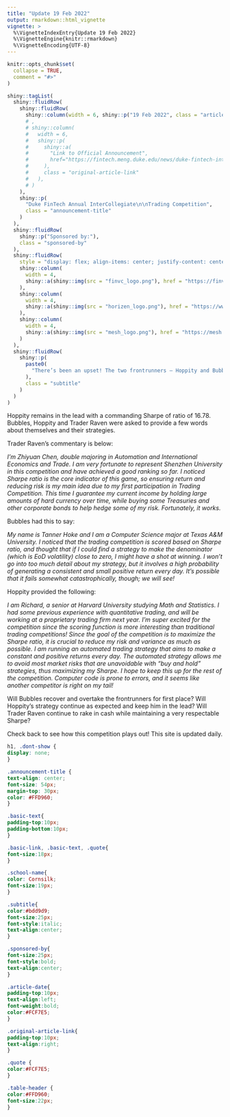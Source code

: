```yaml
---
title: "Update 19 Feb 2022"
output: rmarkdown::html_vignette
vignette: >
  %\VignetteIndexEntry{Update 19 Feb 2022}
  %\VignetteEngine{knitr::rmarkdown}
  %\VignetteEncoding{UTF-8}
---
```


```r
knitr::opts_chunk$set(
  collapse = TRUE,
  comment = "#>"
)
```


```r
shiny::tagList(
  shiny::fluidRow(
    shiny::fluidRow(
      shiny::column(width = 6, shiny::p("19 Feb 2022", class = "article-date"))
      # ,
      # shiny::column(
      #   width = 6,
      #   shiny::p(
      #     shiny::a(
      #       "Link to Official Announcement",
      #       href="https://fintech.meng.duke.edu/news/duke-fintech-intercollegiate-trading-competition-kicks-spring-2022"
      #     ),
      #     class = "original-article-link"
      #   ),
      # )
    ),
    shiny::p(
      "Duke FinTech Annual InterCollegiate\n\nTrading Competition",
      class = "announcement-title"
    )
  ),
  shiny::fluidRow(
    shiny::p("Sponsored by:"),
    class = "sponsored-by"
  ),
  shiny::fluidRow(
    style = "display: flex; align-items: center; justify-content: center;",
    shiny::column(
      width = 4, 
      shiny::a(shiny::img(src = "finvc_logo.png"), href = "https://finvc.co/")
    ),
    shiny::column(
      width = 4, 
      shiny::a(shiny::img(src = "horizen_logo.png"), href = "https://www.horizen.io/")
    ),
    shiny::column(
      width = 4,
      shiny::a(shiny::img(src = "mesh_logo.png"), href = "https://mesh.xyz/")
    )
  ),
  shiny::fluidRow(
    shiny::p(
      paste0(
        "There’s been an upset! The two frontrunners – Hoppity and Bubbles – have been battling it out for first place by running strategies that generate small but reliable daily returns with almost zero volatility. On 17 Feb, Bubble’s strategy took a downturn, placing him in 3rd place with a Sharpe ratio of 0.44, just behind Trader Raven, who now occupies 2nd place with a Sharpe of 0.56."  
      ),
      class = "subtitle"
    )
  )
)
```

<p class = "basic-text"> Hoppity remains in the lead with a commanding Sharpe of
ratio of 16.78. Bubbles, Hoppity and Trader Raven were asked to provide a few
words about themselves and their strategies.</p>

<p>Trader Raven's commentary is below:</p>
*I'm Zhiyuan Chen, double majoring in Automation and International Economics and
Trade. I am very fortunate to represent Shenzhen University in this competition
and have achieved a good ranking so far. I noticed Sharpe ratio is the core
indicator of this game, so ensuring return and reducing risk is my main idea due
to my first participation in Trading Competition. This time I guarantee my
current income by holding large amounts of hard currency over time, while buying
some Treasuries and other corporate bonds to help hedge some of my risk.
Fortunately, it works.*


<p class = "basic-text">Bubbles had this to say:</p>
*My name is Tanner Hoke and I am a Computer Science major at Texas A&M
University. I noticed that the trading competition is scored based on Sharpe
ratio, and thought that if I could find a strategy to make the denominator
(which is EoD volatility) close to zero, I might have a shot at winning. I won’t
go into too much detail about my strategy, but it involves a high probability of
generating a consistent and small positive return every day. It’s possible that
it fails somewhat catastrophically, though; we will see!*

<p class = "basic-text">Hoppity provided the following:</p>
*I am Richard, a senior at Harvard University studying Math and Statistics. I had
some previous experience with quantitative trading, and will be working at a
proprietary trading firm next year. I'm super excited for the competition since
the scoring function is more interesting than traditional trading competitions!
Since the goal of the competition is to maximize the Sharpe ratio, it is crucial
to reduce my risk and variance as much as possible. I am running an automated
trading strategy that aims to make a constant and positive returns every day.
The automated strategy allows me to avoid most market risks that are unavoidable
with "buy and hold" strategies, thus maximizing my Sharpe. I hope to keep this
up for the rest of the competition. Computer code is prone to errors, and it
seems like another competitor is right on my tail!*

<p class = "basic-text">Will Bubbles recover and overtake the frontrunners for
first place? Will Hoppity’s strategy continue as expected and keep him in the
lead? Will Trader Raven continue to rake in cash while maintaining a very
respectable Sharpe?</p>

<p class = "basic-text">Check back to see how this competition plays out! This
site is updated daily.</p>


```css
h1, .dont-show {
display: none;
}

.announcement-title {
text-align: center;
font-size: 54px;
margin-top: 30px;
color: #FFD960;
}

.basic-text{
padding-top:10px;
padding-bottom:10px;
}

.basic-link, .basic-text, .quote{
font-size:18px;
}

.school-name{
color: Cornsilk;
font-size:19px;
}

.subtitle{
color:#bdd9d9;
font-size:25px;
font-style:italic;
text-align:center;
}

.sponsored-by{
font-size:25px;
font-style:bold;
text-align:center;
}

.article-date{
padding-top:10px;
text-align:left;
font-weight:bold;
color:#FCF7E5;
}

.original-article-link{
padding-top:10px;
text-align:right;
}

.quote {
color:#FCF7E5;
}

.table-header {
color:#FFD960;
font-size:22px;
}

```

